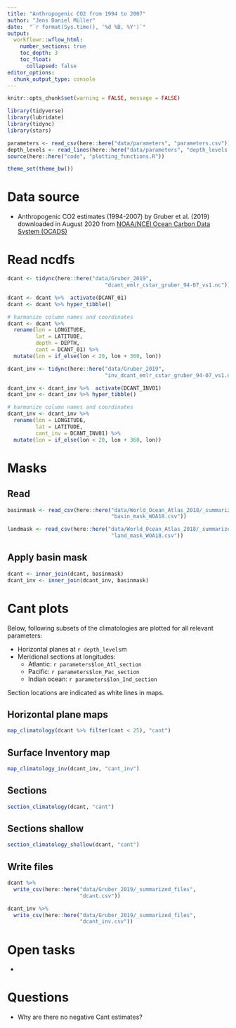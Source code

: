 ```yaml
---
title: "Anthropogenic CO2 from 1994 to 2007"
author: "Jens Daniel Müller"
date:  "`r format(Sys.time(), '%d %B, %Y')`"
output: 
  workflowr::wflow_html:
    number_sections: true
    toc_depth: 3
    toc_float:
      collapsed: false
editor_options:
  chunk_output_type: console
---
```


```r
knitr::opts_chunk$set(warning = FALSE, message = FALSE)
```

```r
library(tidyverse)
library(lubridate)
library(tidync)
library(stars)
```

```r
parameters <- read_csv(here::here("data/parameters", "parameters.csv"))
depth_levels <- read_lines(here::here("data/parameters", "depth_levels.txt"))
source(here::here("code", "plotting_functions.R"))
```

```r
theme_set(theme_bw())
```

# Data source

- Anthropogenic CO2 estimates (1994-2007) by Gruber et al. (2019) downloaded in August 2020 from [NOAA/NCEI Ocean Carbon Data System (OCADS)](https://www.nodc.noaa.gov/ocads/oceans/ndp_100/ndp100.html){target="_blank"}

# Read ncdfs

```r

dcant <- tidync(here::here("data/Gruber_2019",
                               "dcant_emlr_cstar_gruber_94-07_vs1.nc"))

dcant <- dcant %>%  activate(DCANT_01)
dcant <- dcant %>% hyper_tibble()

# harmonize column names and coordinates
dcant <- dcant %>% 
  rename(lon = LONGITUDE,
         lat = LATITUDE,
         depth = DEPTH,
         cant = DCANT_01) %>% 
  mutate(lon = if_else(lon < 20, lon + 360, lon))

```

```r

dcant_inv <- tidync(here::here("data/Gruber_2019",
                               "inv_dcant_emlr_cstar_gruber_94-07_vs1.nc"))

dcant_inv <- dcant_inv %>%  activate(DCANT_INV01)
dcant_inv <- dcant_inv %>% hyper_tibble()

# harmonize column names and coordinates
dcant_inv <- dcant_inv %>% 
  rename(lon = LONGITUDE,
         lat = LATITUDE,
         cant_inv = DCANT_INV01) %>% 
  mutate(lon = if_else(lon < 20, lon + 360, lon))

```

# Masks

## Read

```r

basinmask <- read_csv(here::here("data/World_Ocean_Atlas_2018/_summarized_files",
                                 "basin_mask_WOA18.csv"))

landmask <- read_csv(here::here("data/World_Ocean_Atlas_2018/_summarized_files",
                                 "land_mask_WOA18.csv"))

```

## Apply basin mask

```r

dcant <- inner_join(dcant, basinmask)
dcant_inv <- inner_join(dcant_inv, basinmask)

```


# Cant plots

Below, following subsets of the climatologies are plotted for all relevant parameters:  

- Horizontal planes at `r depth_levels`m
- Meridional sections at longitudes:
  - Atlantic: `r parameters$lon_Atl_section`
  - Pacific: `r parameters$lon_Pac_section`
  - Indian ocean: `r parameters$lon_Ind_section`

Section locations are indicated as white lines in maps.


## Horizontal plane maps

```r

map_climatology(dcant %>% filter(cant < 25), "cant")


```

## Surface Inventory map

```r

map_climatology_inv(dcant_inv, "cant_inv")

```

## Sections

```r

section_climatology(dcant, "cant")

```

## Sections shallow

```r

section_climatology_shallow(dcant, "cant")

```

## Write files

```r

dcant %>% 
  write_csv(here::here("data/Gruber_2019/_summarized_files",
                       "dcant.csv"))

dcant_inv %>% 
  write_csv(here::here("data/Gruber_2019/_summarized_files",
                       "dcant_inv.csv"))

```



# Open tasks

- 

# Questions

- Why are there no negative Cant estimates?
